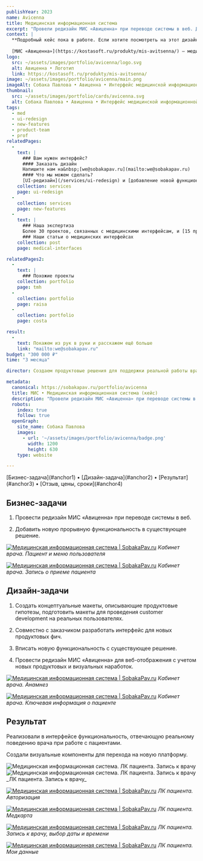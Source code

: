 ```yaml
---
publishYear: 2023
name: Avicenna
title: Медицинская информационная система
excerpt: "Провели редизайн МИС «Авиценна» при переводе системы в веб. Добавили новую функциональность в существующее решение."
context: |
  **Подробный кейс пока в работе. Если хотите посмотреть на этот дизайн в деталях, пишите нам на [we@sobakapav.ru](mailto:we@sobakapav.ru)**
  
  [МИС «Авиценна»](https://kostasoft.ru/produkty/mis-avitsenna/) — медицинская информационная система, которую устанавливают в государственные больницы.
logo:
  src: ~/assets/images/portfolio/avicenna/logo.svg
  alt: Авиценна • Логотип
  link: https://kostasoft.ru/produkty/mis-avitsenna/
image: ~/assets/images/portfolio/avicenna/main.png
imageAlt: Собака Павлова • Авиценна • Интерфейс медицинской информационной системы
thumbnail:
  src: ~/assets/images/portfolio/cards/avicenna.svg
  alt: Собака Павлова • Авиценна • Интерфейс медицинской информационной системы
tags:
  - med
  - ui-redesign
  - new-features
  - product-team
  - prof
relatedPages:
  -
    text: |
      ### Вам нужен интерфейс?
      #### Заказать дизайн
      Напишите нам на&nbsp;[we@sobakapav.ru](mailto:we@sobakapav.ru) 
      #### Что мы можем сделать?
      [UI-редизайн](/services/ui-redesign) и [добавление новой функциональности](/services/new-features), как в этом кейсе, и [многое другое](/services). 
    collection: services
    page: ui-redesign
  -
    collection: services
    page: new-features
  -
    text: |
      ### Наша экспертиза
      Более 30 проектов, связанных с медицинскими интерфейсам, и [15 проектных кейсов](https://sobakapav.ru/portfolio#med).
      ### Наши статьи о медицинских интерфейсах 
    collection: post
    page: medical-interfaces

relatedPages2:
  -
    text: |
      ### Похожие проекты
    collection: portfolio
    page: tmh
  - 
    collection: portfolio
    page: raisa
  - 
    collection: portfolio
    page: costa

result:
  -
    text: Покажем из рук в руки и расскажем ещё больше
    link: "mailto:we@sobakapav.ru"
budget: "300 000 ₽"
time: "3 месяца"

director: Создаем продуктовые решения для поддержки реальной работы врача

metadata:
  canonical: https://sobakapav.ru/portfolio/avicenna
  title: МИС • Медицинская информационная система (кейс)
  description: "Провели редизайн МИС «Авиценна» при переводе системы в веб. Добавили новую функциональность в существующее решение."
  robots:
    index: true
    follow: true
  openGraph:
    site_name: Собака Павлова
    images:
      - url: '~/assets/images/portfolio/avicenna/badge.png'
        width: 1200
        height: 630
    type: website

---
```



<TOC>
[Бизнес-задача](#anchor1) • [Дизайн-задача](#anchor2) • [Результат](#anchor3) • [Отзыв, цены, сроки](#anchor4)
</TOC>

## <a name="anchor1" />Бизнес-задачи

1. Провести редизайн МИС «Авиценна» при переводе системы в веб. 

2. Добавить новую прорывную функциональность в существующее решение.

<a href="/images/portfolio/avicenna/1.png" target="_blank">![Медицинская информационная система | SobakaPav.ru](~/assets/images/portfolio/avicenna/1.png)</a>
_Кабинет врача. Пациент и меню пользователя_

<a href="/images/portfolio/avicenna/2.png" target="_blank">![Медицинская информационная система | SobakaPav.ru](~/assets/images/portfolio/avicenna/2.png)</a>
_Кабинет врача. Запись о приеме пациента_

## <a name="anchor2" />Дизайн-задачи

1. Создать концептуальные макеты, описывающие продуктовые гипотезы, подготовить макеты для проведения customer development на реальных пользователях.

2. Совместно с заказчиком разработать интерфейс для новых продуктовых фич.

3. Вписать новую функциональность с существующее решение.

4. Провести редизайн МИС «Авиценна» для веб-отображения с учетом новых продуктовых и визуальных наработок.

<a href="/images/portfolio/avicenna/1.png" target="_blank">![Медицинская информационная система | SobakaPav.ru](~/assets/images/portfolio/avicenna/5.png)</a>
_Кабинет врача. Анамнез_

<a href="/images/portfolio/avicenna/10.png" target="_blank">![Медицинская информационная система | SobakaPav.ru](~/assets/images/portfolio/avicenna/10.png)</a>
_Кабинет врача. Ключевая информация о пациенте_

## <a name="anchor3" />Результат

Реализовали в интерфейсе функциональность, отвечающую реальному поведению врача при работе с пациентами.

Создали визуальные компоненты для перехода на новую платформу.

<div class="flex gap-2 flex-wrap"><Image src="~/assets/images/portfolio/avicenna/3.png" alt="Медицинская информационная система. ЛК пациента. Запись к врачу" class="min-w-72 grow shrink basis-0"/> <Image src="~/assets/images/portfolio/avicenna/3.png" alt="Медицинская информационная система. ЛК пациента. Запись к врачу" class="min-w-72 grow shrink basis-0" /></div>
_ЛК пациента. Запись к врачу_

<a href="/images/portfolio/avicenna/6.png" target="_blank">![Медицинская информационная система | SobakaPav.ru](~/assets/images/portfolio/avicenna/6.png)</a>
_ЛК пациента. Авторизация_

<a href="/images/portfolio/avicenna/7.png" target="_blank">![Медицинская информационная система | SobakaPav.ru](~/assets/images/portfolio/avicenna/7.png)</a>
_ЛК пациента. Медкарта_

<a href="/images/portfolio/avicenna/8.png" target="_blank">![Медицинская информационная система | SobakaPav.ru](~/assets/images/portfolio/avicenna/8.png)</a>
_ЛК пациента. Запись к врачу, выбор даты и времени_

<a href="/images/portfolio/avicenna/9.png" target="_blank">![Медицинская информационная система | SobakaPav.ru](~/assets/images/portfolio/avicenna/9.png)</a>
_ЛК пациента. Мои данные_

## <a name="anchor4" />
